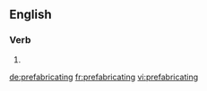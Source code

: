 ==English==

===Verb===
{{head|en|present participle}}

# {{present participle of|prefabricate|lang=en}}

[[de:prefabricating]]
[[fr:prefabricating]]
[[vi:prefabricating]]
